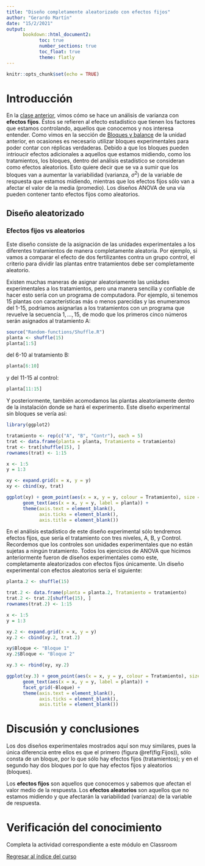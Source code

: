 ```yaml
---
title: "Diseño completamente aleatorizado con efectos fijos"
author: "Gerardo Martín"
date: "15/2/2021"
output: 
      bookdown::html_document2:
            toc: true 
            number_sections: true
            toc_float: true
            theme: flatly
---
```


```r
knitr::opts_chunk$set(echo = TRUE)
```

# Introducción

En la [clase anterior](ANOVA-I.html), vimos cómo se hace un análisis de varianza con **efectos fijos**. Éstos se refieren al efecto estadístico que tienen los factores que estamos controlando, aquellos que conocemos y nos interesa entender. Como vimos en la sección de [Bloques y balance](../Unidad 1-Introducción/Bloques-balance.html) de la unidad anterior, en ocasiones es necesario utilizar bloques experimentales para poder contar con réplicas verdaderas. Debido a que los bloques pueden intrioucir efectos adicionales a aquellos que estamos midiendo, como los tratamientos, los bloques, dentro del análisis estadístico se consideran como efectos aleatorios. Esto quiere decir que se va a sumir que los bloques van a aumentar la variabilidad (varianza, $\sigma^2$) de la variable de respuesta que estamos midiendo, mientras que los efectos fijos sólo van a afectar el valor de la media (promedio). Los diseños ANOVA de una vía pueden contener tanto efectos fijos como aleatorios.

## Diseño aleatorizado

### Efectos fijos vs aleatorios

Este diseño consiste de la asignación de las unidades experimentales a los diferentes tratamientos de manera completamente aleatoria. Por ejemplo, si vamos a comparar el efecto de dos fertilizantes contra un grupo control, el criterio para dividir las plantas entre tratamientos debe ser completamente aleatorio.

Existen muchas maneras de asignar aleatoriamente las unidades experimentales a los tratamientos, pero una manera sencilla y confiable de hacer esto sería con un programa de computadora. Por ejemplo, si tenemos 15 plantas con características más o menos parecidas y las enumeramos del 1-15, podríamos asignarlas a los tratamientos con un programa que revuelve la secuencia $1, \dots, 15$, de modo que los primeros cinco números serán asignados al tratamiento A:

```r
source("Random-functions/Shuffle.R")
planta <- shuffle(15)
planta[1:5]
```

del 6-10 al tratamiento B:

```r
planta[6:10]
```

y del 11-15 al control:

```r
planta[11:15]
```

Y posteriormente, también acomodamos las plantas aleatoriamente dentro de la instalación donde se hará el experimento. Este diseño experimental sin bloques se vería así:

```r
library(ggplot2)

tratamiento <- rep(c("A", "B", "Contr"), each = 5)
trat <- data.frame(planta = planta, Tratamiento = tratamiento)
trat <- trat[shuffle(15), ]
rownames(trat) <- 1:15

x <- 1:5
y = 1:3

xy <- expand.grid(x = x, y = y)
xy <- cbind(xy, trat)

ggplot(xy) + geom_point(aes(x = x, y = y, colour = Tratamiento), size = 8) + 
      geom_text(aes(x = x, y = y, label = planta)) +
      theme(axis.text = element_blank(),
            axis.ticks = element_blank(),
            axis.title = element_blank())
```
En el análisis estadístico de este diseño experimental sólo tendremos efectos fijos, que sería el tratamiento con tres niveles, A, B, y Control. Recordemos que los controles son unidades experimentales que no están sujetas a ningún tratamiento. Todos los ejercicios de ANOVA que hicimos anteriormente fueron de diseños experimentales como este, completamente aleatorizados con efectos fijos únicamente. Un diseño experimental con efectos aleatorios sería el siguiente:

```r

planta.2 <- shuffle(15)

trat.2 <- data.frame(planta = planta.2, Tratamiento = tratamiento)
trat.2 <- trat.2[shuffle(15), ]
rownames(trat.2) <- 1:15

x <- 1:5
y = 1:3

xy.2 <- expand.grid(x = x, y = y)
xy.2 <- cbind(xy.2, trat.2)

xy$Bloque <- "Bloque 1"
xy.2$Bloque <- "Bloque 2"

xy.3 <- rbind(xy, xy.2)

ggplot(xy.3) + geom_point(aes(x = x, y = y, colour = Tratamiento), size = 8) + 
      geom_text(aes(x = x, y = y, label = planta)) +
      facet_grid(~Bloque) +
      theme(axis.text = element_blank(),
            axis.ticks = element_blank(),
            axis.title = element_blank())
```
# Discusión y conclusiones

Los dos diseños experimentales mostrados aquí son muy similares, pues la única diferencia entre ellos es que el primero (figura \@ref(fig:Fijos)), sólo consta de un bloque, por lo que sólo hay efectos fijos (tratamientos); y en el segundo hay dos bloques por lo que hay efectos fijos y aleatorios (bloques).

Los **efectos fijos** son aquellos que conocemos y sabemos que afectan el valor medio de la respuesta. Los **efectos aleatorios** son aquellos que no estamos midiendo y que afectarán la variabilidad (varianza) de la variable de respuesta.

# Verificación del conocimiento

Completa la actividad correspondiente a este módulo en Classroom

[Regresar al índice del curso](../index.html)